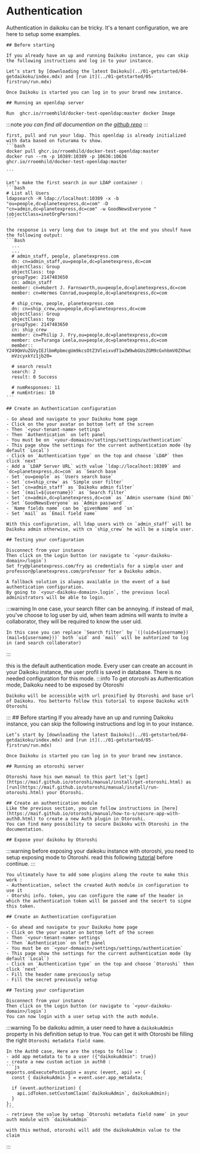 
# Authentication

Authentication in daikoku can be tricky. It's a tenant configuration, we are here to setup some examples.

<Tabs>
  <TabItem value="ldap" label="LDAP">

    ## Before starting

    If you already have an up and running Daikoku instance, you can skip the following instructions and log in to your instance.

    Let’s start by [downloading the latest Daikoku](../01-getstarted/04-getdaikoku/index.mdx) and [run it](../01-getstarted/05-firstrun/run.mdx)
    
    Once Daikoku is started you can log in to your brand new instance.

    ## Running an openldap server
    
    Run  ghcr.io/rroemhild/docker-test-openldap:master docker Image

  :::note 
    _you can find all documention on the [github repo](https://github.com/rroemhild/docker-test-openldap)_
  :::


    first, pull and run your ldap. This openldap is already initialized with data based on futurama tv show.
    ```bash
    docker pull ghcr.io/rroemhild/docker-test-openldap:master
    docker run --rm -p 10389:10389 -p 10636:10636 ghcr.io/rroemhild/docker-test-openldap:master

    ```

    Let’s make the first search in our LDAP container :
    ```bash
    # List all Users
    ldapsearch -H ldap://localhost:10389 -x -b "ou=people,dc=planetexpress,dc=com" -D "cn=admin,dc=planetexpress,dc=com" -w GoodNewsEveryone "(objectClass=inetOrgPerson)"
    ```

    the response is very long due to image but at the end you shoulf have the following output:
    ```Bash
      ...
      ...
      # admin_staff, people, planetexpress.com
      dn: cn=admin_staff,ou=people,dc=planetexpress,dc=com
      objectClass: Group
      objectClass: top
      groupType: 2147483650
      cn: admin_staff
      member: cn=Hubert J. Farnsworth,ou=people,dc=planetexpress,dc=com
      member: cn=Hermes Conrad,ou=people,dc=planetexpress,dc=com

      # ship_crew, people, planetexpress.com
      dn: cn=ship_crew,ou=people,dc=planetexpress,dc=com
      objectClass: Group
      objectClass: top
      groupType: 2147483650
      cn: ship_crew
      member: cn=Philip J. Fry,ou=people,dc=planetexpress,dc=com
      member: cn=Turanga Leela,ou=people,dc=planetexpress,dc=com
      member:: Y249QmVuZGVyIEJlbmRpbmcgUm9kcsOtZ3VleixvdT1wZW9wbGUsZGM9cGxhbmV0ZXhwc
      mVzcyxkYz1jb20=

      # search result
      search: 2
      result: 0 Success

      # numResponses: 11
      # numEntries: 10
    ```

    ## Create an Authentication configuration

    - Go ahead and navigate to your Daikoku home page
    - Click on the your avatar on bottom left of the screen
    - Then `<your-tenant-name> settings` 
    - Then `Authentication` on left panel
    - You must be on `<your-domaain>/settings/settings/authentication`
    - This page show the settings for the current authentication mode (by default `Local`)
    - Click on `Authentication type` on the top and choose `LDAP` then click `next`
    - Add a `LDAP Server URL` with value `ldap://localhost:10389` and `dc=planetexpress,dc=com` as `Search base`
    - Set `ou=people` as `Users search base`
    - Set `cn=ship_crew` as `Simple user filter`
    - Set `cn=admin_staff` as `Daikoku admin filter`
    - Set `(mail=${username})` as `Search filter`
    - Set `cn=admin,dc=planetexpress,dc=com` as `Admin username (bind DN)`
    - Set `GoodNewsEveryone` as `Admin password`
    - `Name fields name` can be `givenName` and `sn`
    - Set `mail` as `Email field name`

    With this configuration, all ldap users with cn `admin_staff` will be Daikoku admin otherwise, with cn `ship_crew` he will be a simple user.

    ## Testing your configuration

    Disconnect from your instance
    Then click on the Login button (or navigate to `<your-daikoku-domain>/login`)
    Set fry@planetexpress.com/fry as credentials for a simple user and professor@planetexpress.com/professor for a Daikoku admin.

    A fallback solution is always available in the event of a bad authentication configuration. 
    By going to `<your-daikoku-domain>.login`, the previous local administrators will be able to login.

  :::warning
    In one case, your search filter can be annoying. 
    if instead of mail, you've choose to log user by uid, when team admins will wants to invite a collaborator, they will be required to know the user uid.
    
    In this case you can replace `Search filter` by `(|(uid=${username})(mail=${username}))` both `uid` and `mail` will be auhtorized to log in (and search collaborator)
  :::

  </TabItem>
  <TabItem value="local" label="Local" default>
    this is the default authentication mode. Every user can create an account in your Daikoku instance, the user profil is saved in database.
    There is no needed configuration for this mode.
  </TabItem>
  <TabItem value="otoroshi" label="Otoroshi" default>
  :::info  
    To get otoroshi as Authentication mode, Daikoku need to be exposed by Otoroshi 

    Daikoku will be accessible with url proxified by Otoroshi and base url of Daikoku. You betterto follow this tutorial to expose Daikoku with Otoroshi
  :::
    ## Before starting
    If you already have an up and running Daikoku instance, you can skip the following instructions and log in to your instance.

    Let’s start by [downloading the latest Daikoku](../01-getstarted/04-getdaikoku/index.mdx) and [run it](../01-getstarted/05-firstrun/run.mdx)
    
    Once Daikoku is started you can log in to your brand new instance.

    ## Running an otoroshi server
    
    Otoroshi have his own manual to this part let's [get](https://maif.github.io/otoroshi/manual/install/get-otoroshi.html) as [run](https://maif.github.io/otoroshi/manual/install/run-otoroshi.html) your Otoroshi.

    ## Create an authentication module
    Like the previous section, you can follow instructions in [here](https://maif.github.io/otoroshi/manual/how-to-s/secure-app-with-auth0.html) to create a new Auth plugin in Otoroshi.
    You can find many possibility to secure Daikoku with Otoroshi in the documentation.

    ## Expose your daikoku by Otoroshi
  :::warning
    before exposing your daikoku instance with otoroshi, you need to setup exposing mode to Otoroshi. read this following [tutorial](./15-otoroshi-exposition) before continue.
  :::

    You ultimately have to add some plugins along the route to make this work :
    - Authentication, select the created Auth module in configuration to use it
    - Otorshi info. token, you can configure the name of the header in which the authentication token will be passed and the secert to signe this token.

    ## Create an Authentication configuration

    - Go ahead and navigate to your Daikoku home page
    - Click on the your avatar on bottom left of the screen
    - Then `<your-tenant-name> settings` 
    - Then `Authentication` on left panel
    - You must be on `<your-domaain>/settings/settings/authentication`
    - This page show the settings for the current authentication mode (by default `Local`)
    - Click on `Authentication type` on the top and choose `Otoroshi` then click `next`
    - Fill the header name previously setup
    - Fill the secret previously setup

    ## Testing your configuration

    Disconnect from your instance
    Then click on the Login button (or navigate to `<your-daikoku-domain>/login`)
    You can now login with a user setup with the auth module.

  :::warning
    To be daikoku admin, a user need to have a `daikokuAdmin` property in his definition setup to true. You can get it with Otoroshi be filling the right `Otoroshi metadata field name`.

    In the Auth0 case, Here are the steps to follow :
    - add app metadata to to a user ({"daikokuAdmin": true})
    - create a new custom action in auth0 :
    ```js
    exports.onExecutePostLogin = async (event, api) => {
      const { daikokuAdmin } = event.user.app_metadata;
    
      if (event.authorization) {
        api.idToken.setCustomClaim(`daikokuAdmin`, daikokuAdmin);
      }
    };
    ``` 
    - retrieve the value by setup `Otoroshi metadata field name` in your auth module with `daikokuAdmin`

    with this method, otoroshi will add the daikokuAdmin value to the claim
  :::
  </TabItem>
  <TabItem value="oauth2" label="OAuth2" default>
  </TabItem>
</Tabs>

